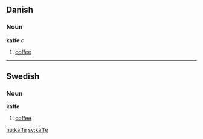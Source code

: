==Danish==
===Noun===
'''kaffe''' ''c''

# [[coffee]]

----

==Swedish==
===Noun===
'''kaffe'''

#[[coffee]]

[[hu:kaffe]]
[[sv:kaffe]]